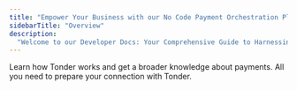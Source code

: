 ```yaml
---
title: "Empower Your Business with our No Code Payment Orchestration Platform."
sidebarTitle: "Overview"
description:
  "Welcome to our Developer Docs: Your Comprehensive Guide to Harnessing the Power of our Payments Orchestration Platform. Gain insights, step-by-step tutorials, and API references to seamlessly integrate, optimize, and customize payment solutions for your applications. Simplify complexities, unlock new revenue streams, and elevate user experiences with our developer-friendly documentation"
---
```


<CardGroup>

<Card title="Get Started" icon="flag-checkered" href="/get-started">
  Learn how Tonder works and get a broader knowledge about payments.
</Card>

<Card title="API Reference" icon="rocket" href="/reference/overview">
  All you need to prepare your connection with Tonder.
</Card>

</CardGroup>
